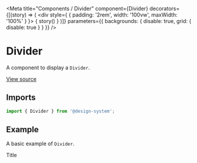 
<Meta
  title="Components / Divider"
  component={Divider}
  decorators={[(story) => (
    <div style={ { padding: '2rem', width: '100vw', maxWidth: '100%' } }>
      { story() }
    </div>
  )]}
  parameters={{ backgrounds: { disable: true, grid: { disable: true } } }}
/>

# Divider

A component to display a `Divider`.

[View source](https://github.com/actarian/design-system/tree/main/src/ui/components/divider)

## Imports

```js
import { Divider } from '@design-system';
```

## Example

A basic example of `Divider`.

<Canvas>
  <Story name="Divider">
    <Divider></Divider>
  </Story>
</Canvas>

<Canvas>
  <Story name="Divider with title">
    <Divider>Title</Divider>
  </Story>
</Canvas>
